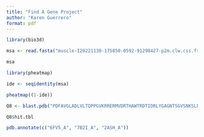 ```yaml
---
title: "Find A Gene Project"
author: "Karen Guerrero"
format: pdf
---
```


```r
library(bio3d)
```

```r
msa <- read.fasta("muscle-I20221130-175850-0592-91298427-p2m.clw.css.fst")
```

```r
msa
```


```r
library(pheatmap)
```

```r
ide <- seqidentity(msa)
```


```r
pheatmap((1-ide))
```

```r
Q8 <- blast.pdb("PDFAVGLADLVLTQPPGVKRRERMVDRTHAWTRDTIDRLYGAGNTSGVSNKSLFLAPLLPLEKEMQLLYVQDLEDEMKDSISGFALFDGSTVEAVPDSMSHLVRMFFGNPHTPHRVLREISLGIDLTTIPFIGTASDAGLAFDFTFPQPPTENSKRNLPLAFDMWLSSHAVDTEPLKPGCQCYTCKNHHRAYIQHLLNAKEMLAWTLLQIHNHHVMDQFFAAVRGSIWNGTFAQDVETFERAYAPEFPEQTGQGPRIRGYQAKSD")
```

```r
Q8$hit.tbl
```

```r
pdb.annotate(c("6FV5_A", "7B2I_A", "2ASH_A"))
```







